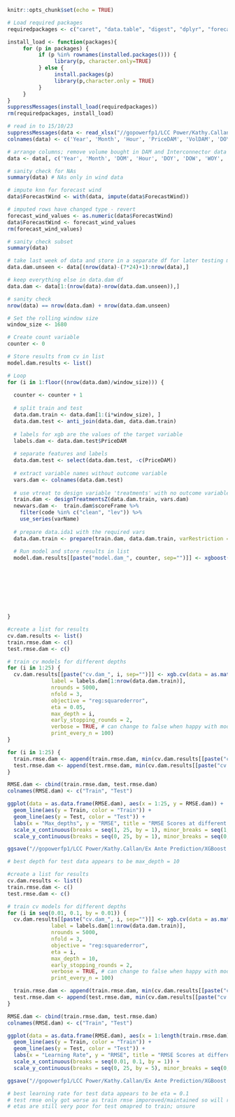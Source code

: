 ```{r setup, include=FALSE}
knitr::opts_chunk$set(echo = TRUE)
```

```{r}
# Load required packages
requiredpackages <- c("caret", "data.table", "digest", "dplyr", "forecastHybrid", "ggplot2", "Hmisc", "magrittr", "rapport", "readxl", "stringr", "tidyverse", "vtreat", "xgboost", "zoo")

install_load <- function(packages){
     for (p in packages) {
          if (p %in% rownames(installed.packages())) {
               library(p, character.only=TRUE)
          } else {
               install.packages(p)
               library(p,character.only = TRUE)
          }
     }
}
suppressMessages(install_load(requiredpackages))
rm(requiredpackages, install_load)
```

```{r Import data for dam}

# read in to 15/10/23
suppressMessages(data <- read_xlsx("//gopowerfp1/LCC Power/Kathy.Callan/Ex Ante Prediction/Data/All Data - DAM & IDA1.xlsx", sheet="DA", col_names = TRUE)[1:37632,c(1,3:11,14:16)])
colnames(data) <- c('Year', 'Month', 'Hour', 'PriceDAM', 'VolDAM', 'DOY', 'DOM', 'DOW', 'WOY', 'Quarter', 'ForecastWind', 'Gas', 'IC_All')

# arrange columns; remove volume bought in DAM and Interconnector data because we won't know these the day of
data <- data[, c('Year', 'Month', 'DOM', 'Hour', 'DOY', 'DOW', 'WOY', 'Quarter', 'Gas', 'ForecastWind', 'PriceDAM')]

# sanity check for NAs
summary(data) # NAs only in wind data

# impute knn for forecast wind
data$ForecastWind <- with(data, impute(data$ForecastWind))

# imputed rows have changed type - revert
forecast_wind_values <- as.numeric(data$ForecastWind)
data$ForecastWind <- forecast_wind_values
rm(forecast_wind_values)

# sanity check subset
summary(data)
```

```{r split data df into separate dfs}

# take last week of data and store in a separate df for later testing model on unseen data
data.dam.unseen <- data[(nrow(data)-(7*24)+1):nrow(data),]

# keep everything else in data.dam df
data.dam <- data[1:(nrow(data)-nrow(data.dam.unseen)),]

# sanity check
nrow(data) == nrow(data.dam) + nrow(data.dam.unseen)
```

```{r rolling window cross validation - manual formation}

# Set the rolling window size
window_size <- 1680

# Create count variable
counter <- 0

# Store results from cv in list
model.dam.results <- list()

# Loop
for (i in 1:floor((nrow(data.dam)/window_size))) {
  
  counter <- counter + 1
  
  # split train and test
  data.dam.train <- data.dam[1:(i*window_size), ]
  data.dam.test <- anti_join(data.dam, data.dam.train)
  
  # labels for xgb are the values of the target variable
  labels.dam <- data.dam.test$PriceDAM
  
  # separate features and labels
  data.dam.test <- select(data.dam.test, -c(PriceDAM))
  
  # extract variable names without outcome variable
  vars.dam <- colnames(data.dam.test)
  
  # use vtreat to design variable 'treatments' with no outcome variable
  train.dam <- designTreatmentsZ(data.dam.train, vars.dam)
  newvars.dam <-  train.dam$scoreFrame %>%
    filter(code %in% c("clean", "lev")) %>%
    use_series(varName)
  
  # prepare data.ida1 with the required vars
  data.dam.train <- prepare(train.dam, data.dam.train, varRestriction = newvars.dam)
  
  # Run model and store results in list
  model.dam.results[[paste("model.dam_", counter, sep="")]] <- xgboost(data = as.matrix(data.dam.train), 
                                                                       label = labels.dam[1:nrow(data.dam.train)],
                                                                       nrounds = 300,
                                                                       objective = "reg:squarederror",
                                                                       eta = 0.05, #optimum$eta,
                                                                       max_depth = 9, #optimum$max_depth,
                                                                       verbose = TRUE,
                                                                       print_every_n = 100,
                                                                       early_stopping_rounds = 2)
}
```

```{r XGBOOST MODEL - cross validation - depth}

#create a list for results
cv.dam.results <- list()
train.rmse.dam <- c()
test.rmse.dam <- c()

# train cv models for different depths
for (i in 1:25) {
  cv.dam.results[[paste("cv.dam_", i, sep="")]] <- xgb.cv(data = as.matrix(data.dam.train), 
              label = labels.dam[1:nrow(data.dam.train)],
              nrounds = 5000,
              nfold = 3,
              objective = "reg:squarederror",
              eta = 0.05,
              max_depth = i,
              early_stopping_rounds = 2,
              verbose = TRUE, # can change to false when happy with model tuning
              print_every_n = 100)
}

for (i in 1:25) {
  train.rmse.dam <- append(train.rmse.dam, min(cv.dam.results[[paste("cv.dam_", i, sep="")]]$evaluation_log$train_rmse_mean))
  test.rmse.dam <- append(test.rmse.dam, min(cv.dam.results[[paste("cv.dam_", i, sep="")]]$evaluation_log$test_rmse_mean))
}
```

```{r plot RMSE at different depths}
RMSE.dam <- cbind(train.rmse.dam, test.rmse.dam)
colnames(RMSE.dam) <- c("Train", "Test")

ggplot(data = as.data.frame(RMSE.dam), aes(x = 1:25, y = RMSE.dam)) +
  geom_line(aes(y = Train, color = "Train")) +
  geom_line(aes(y = Test, color = "Test")) +
  labs(x = "Max_depths", y = "RMSE", title = "RMSE Scores at different XGB Depths for DAM", caption = "eta = 0.05, nfold = 3, early stopping = 2") +
  scale_x_continuous(breaks = seq(1, 25, by = 1), minor_breaks = seq(1, 25, by = 1)) +
  scale_y_continuous(breaks = seq(0, 25, by = 1), minor_breaks = seq(0, 25, by = 0.5))

ggsave("//gopowerfp1/LCC Power/Kathy.Callan/Ex Ante Prediction/XGBoost Models/Graphs/DAM/RMSEs at Different Depths (DAM).png", last_plot(), width = 12, height = 8, dpi = 1000)

# best depth for test data appears to be max_depth = 10
```

```{r XGBOOST MODEL - cross validation - eta}

#create a list for results
cv.dam.results <- list()
train.rmse.dam <- c()
test.rmse.dam <- c()

# train cv models for different depths
for (i in seq(0.01, 0.1, by = 0.01)) {
  cv.dam.results[[paste("cv.dam_", i, sep="")]] <- xgb.cv(data = as.matrix(data.dam.train), 
              label = labels.dam[1:nrow(data.dam.train)],
              nrounds = 5000,
              nfold = 3,
              objective = "reg:squarederror",
              eta = i,
              max_depth = 10,
              early_stopping_rounds = 2,
              verbose = TRUE, # can change to false when happy with model tuning
              print_every_n = 100)

  train.rmse.dam <- append(train.rmse.dam, min(cv.dam.results[[paste("cv.dam_", i, sep="")]]$evaluation_log$train_rmse_mean))
  test.rmse.dam <- append(test.rmse.dam, min(cv.dam.results[[paste("cv.dam_", i, sep="")]]$evaluation_log$test_rmse_mean))
}
```

```{r plot RMSE at different depths}
RMSE.dam <- cbind(train.rmse.dam, test.rmse.dam)
colnames(RMSE.dam) <- c("Train", "Test")

ggplot(data = as.data.frame(RMSE.dam), aes(x = 1:length(train.rmse.dam), y = RMSE.dam)) +
  geom_line(aes(y = Train, color = "Train")) +
  geom_line(aes(y = Test, color = "Test")) +
  labs(x = "Learning Rate", y = "RMSE", title = "RMSE Scores at different XGB Learning Rates for DAM", caption = "depth = 10, nfold = 3, early stopping = 2 (NB: etas are 0.1 to 1.0 by 0.1") +
  scale_x_continuous(breaks = seq(0.01, 0.1, by = 1)) +
  scale_y_continuous(breaks = seq(0, 25, by = 5), minor_breaks = seq(0, 25, by = 1))

ggsave("//gopowerfp1/LCC Power/Kathy.Callan/Ex Ante Prediction/XGBoost Models/Graphs/DAM/Etas at Different Depths (DAM).png", last_plot(), width = 12, height = 8, dpi = 1000)

# best learning rate for test data appears to be eta = 0.1
# test rmse only got worse as train rmse imporoved/maintained so will redo with smaller etas
# etas are still very poor for test omapred to train; unsure
```